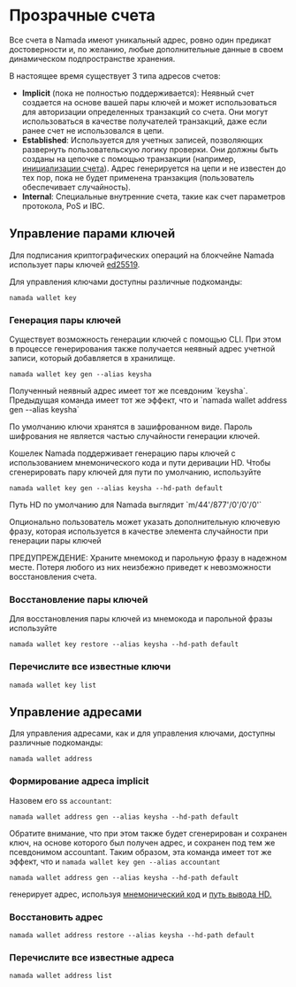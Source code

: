 
# Прозрачные счета

Все счета в Namada имеют уникальный адрес, ровно один предикат достоверности и, по желанию, любые дополнительные данные в своем динамическом подпространстве хранения.

В настоящее время существует 3 типа адресов счетов:

- **Implicit** (пока не полностью поддерживается): Неявный счет создается на основе вашей пары ключей и может использоваться для авторизации определенных транзакций со счета. Они могут использоваться в качестве получателей транзакций, даже если ранее счет не использовался в цепи.
- **Established**: Используется для учетных записей, позволяющих развернуть пользовательскую логику проверки. Они должны быть созданы на цепочке с помощью транзакции (например, [инициализации счета](./transparent-accounts/send-and-receive-nam-tokens.mdx#initialize-an-established-account)). Адрес генерируется на цепи и не известен до тех пор, пока не будет применена транзакция (пользователь обеспечивает случайность).
- **Internal**: Специальные внутренние счета, такие как счет параметров протокола, PoS и IBC.

## Управление парами ключей

Для подписания криптографических операций на блокчейне Namada использует пары ключей [ed25519](https://en.wikipedia.org/wiki/EdDSA#Ed25519).

Для управления ключами доступны различные подкоманды:

```shell copy
namada wallet key
```

### Генерация пары ключей

Существует возможность генерации ключей с помощью CLI. При этом в процессе генерирования также получается неявный адрес учетной записи, который добавляется в хранилище.

```shell copy
namada wallet key gen --alias keysha
```

<Callout type="info">
Полученный неявный адрес имеет тот же псевдоним `keysha`. Предыдущая команда имеет тот же эффект, что и `namada wallet address gen --alias keysha`
</Callout>

По умолчанию ключи хранятся в зашифрованном виде. Пароль шифрования не является частью случайности генерации ключей.

Кошелек Namada поддерживает генерацию пары ключей с использованием мнемонического кода и пути деривации HD.
 Чтобы сгенерировать пару ключей для пути по умолчанию, используйте
```shell copy
namada wallet key gen --alias keysha --hd-path default
```

<Callout type="info">
Путь HD по умолчанию для Namada выглядит `m/44'/877'/0'/0'/0'`
</Callout>

Опционально пользователь может указать дополнительную ключевую фразу, которая используется в качестве элемента случайности при генерации пары ключей

<Callout type="error" emoji="🚨">
ПРЕДУПРЕЖДЕНИЕ: Храните мнемокод и парольную фразу в надежном месте. 
Потеря любого из них неизбежно приведет к невозможности восстановления счета.
</Callout>

### Восстановление пары ключей

Для восстановления пары ключей из мнемокода и парольной фразы используйте

```shell copy
namada wallet key restore --alias keysha --hd-path default
```

### Перечислите все известные ключи

```shell copy
namada wallet key list
```

## Управление адресами

Для управления адресами, как и для управления ключами, доступны различные подкоманды:

```shell copy
namada wallet address
```

### Формирование адреса implicit

Назовем его ss `accountant`:

```shell copy
namada wallet address gen --alias keysha --hd-path default
```

Обратите внимание, что при этом также будет сгенерирован и сохранен ключ, на основе которого был получен адрес, и сохранен под тем же псевдонимом accountant.
 Таким образом, эта команда имеет тот же эффект, что и `namada wallet key gen --alias accountant`


```shell copy
namada wallet address gen --alias keysha --hd-path default
```

генерирует адрес, используя [мнемонический код](https://github.com/bitcoin/bips/blob/master/bip-0039.mediawiki) и [путь вывода HD.](https://github.com/bitcoin/bips/blob/master/bip-0044.mediawiki)

### Восстановить адрес

```shell copy
namada wallet address restore --alias keysha --hd-path default
```

### Перечислите все известные адреса

```shell copy
namada wallet address list
```